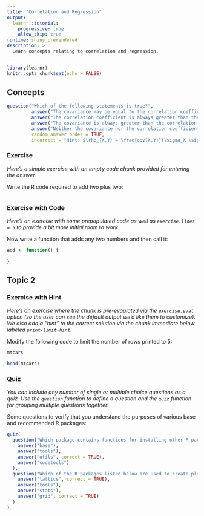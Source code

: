 ```yaml
---
title: "Correlation and Regression"
output: 
  learnr::tutorial:
    progressive: true
    allow_skip: true
runtime: shiny_prerendered
description: >
  Learn concepts relating to correlation and regression.
---
```


```r
library(learnr)
knitr::opts_chunk$set(echo = FALSE)
```


## Concepts

```r
question("Which of the following statements is true?",
         answer("The covariance may be equal to the correlation coefficient.", correct=TRUE),
         answer("The correlation coefficient is always greater than the covariance"),
         answer("The covariance is always greater than the correlation coefficient."),
         answer("Neither the covariance nor the correlation coefficient can be equal to zero."),
         random_answer_order = TRUE,
         incorrect = "Hint: $\rho_{X,Y} = \frac{cov(X,Y)}{\sigma_X \sigma_Y}$. They will be equal if the denominator equals 1.")
```

### Exercise 

*Here's a simple exercise with an empty code chunk provided for entering the answer.*

Write the R code required to add two plus two:

```r

```

### Exercise with Code

*Here's an exercise with some prepopulated code as well as `exercise.lines = 5` to provide a bit more initial room to work.*

Now write a function that adds any two numbers and then call it:

```r
add <- function() {
  
}
```

## Topic 2

### Exercise with Hint

*Here's an exercise where the chunk is pre-evaulated via the `exercise.eval` option (so the user can see the default output we'd like them to customize). We also add a "hint" to the correct solution via the chunk immediate below labeled `print-limit-hint`.*

Modify the following code to limit the number of rows printed to 5:

```r
mtcars
```

```r
head(mtcars)
```

### Quiz

*You can include any number of single or multiple choice questions as a quiz. Use the `question` function to define a question and the `quiz` function for grouping multiple questions together.*

Some questions to verify that you understand the purposes of various base and recommended R packages:

```r
quiz(
  question("Which package contains functions for installing other R packages?",
    answer("base"),
    answer("tools"),
    answer("utils", correct = TRUE),
    answer("codetools")
  ),
  question("Which of the R packages listed below are used to create plots?",
    answer("lattice", correct = TRUE),
    answer("tools"),
    answer("stats"),
    answer("grid", correct = TRUE)
  )
)
```
